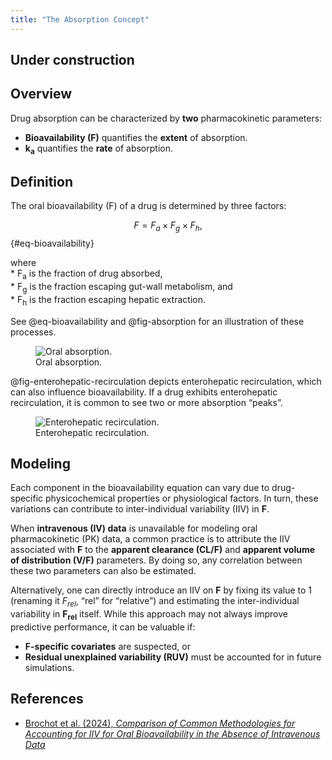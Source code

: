 ```yaml
---
title: "The Absorption Concept"
---
```


:::{.callout-caution}
# Under construction
:::

## Overview

Drug absorption can be characterized by **two** pharmacokinetic parameters:

- **Bioavailability (F)** quantifies the **extent** of absorption.
- **k<sub>a</sub>** quantifies the **rate** of absorption.

## Definition

The oral bioavailability (F) of a drug is determined by three factors:

$$
F = F_{a} \times F_{g} \times F_{h},
$$ {#eq-bioavailability}

where  
* F~a~ is the fraction of drug absorbed,  
* F~g~ is the fraction escaping gut-wall metabolism, and  
* F~h~ is the fraction escaping hepatic extraction.

See @eq-bioavailability and @fig-absorption for an illustration of these processes.

![Oral absorption.](images/absorption.png){#fig-absorption}

@fig-enterohepatic-recirculation depicts enterohepatic recirculation, which can also influence bioavailability.
If a drug exhibits enterohepatic recirculation, it is common to see two or more absorption "peaks".

![Enterohepatic recirculation.](images/enterohepatic-recirculation.png){#fig-enterohepatic-recirculation}

## Modeling

Each component in the bioavailability equation can vary due to drug-specific physicochemical properties or physiological factors.
In turn, these variations can contribute to inter-individual variability (IIV) in **F**.

When **intravenous (IV) data** is unavailable for modeling oral pharmacokinetic (PK) data, a common practice is to attribute the IIV associated with **F** to the **apparent clearance (CL/F)** and **apparent volume of distribution (V/F)** parameters.
By doing so, any correlation between these two parameters can also be estimated.

Alternatively, one can directly introduce an IIV on **F** by fixing its value to 1 (renaming it *F~rel~*, "rel" for "relative") and estimating the inter-individual variability in **F~rel~** itself.
While this approach may not always improve predictive performance, it can be valuable if:

- **F-specific covariates** are suspected, or  
- **Residual unexplained variability (RUV)** must be accounted for in future simulations.

## References

* [Brochot et al. (2024), *Comparison of Common Methodologies for Accounting for IIV for Oral Bioavailability in the Absence of Intravenous Data*](https://www.page-meeting.org/default.asp?abstract=11260)
